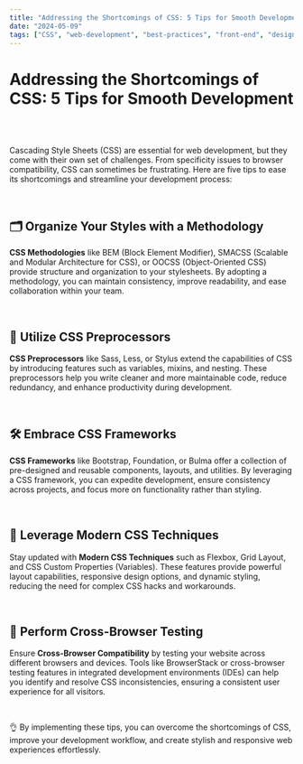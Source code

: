 ```yaml
---
title: "Addressing the Shortcomings of CSS: 5 Tips for Smooth Development"
date: "2024-05-09"
tags: ["CSS", "web-development", "best-practices", "front-end", "design"]
---
```


# Addressing the Shortcomings of CSS: 5 Tips for Smooth Development

<br />
<CustomImage
    src="https://images.unsplash.com/photo-1634634465913-5bb5600942f2?q=80&w=1974&auto=format&fit=crop&ixlib=rb-4.0.3&ixid=M3wxMjA3fDB8MHxwaG90by1wYWdlfHx8fGVufDB8fHx8fA%3D%3D?q=80&w=800&h=600&auto=format&fit=crop"
    alt="Addressing the Shortcomings of CSS: 5 Tips for Smooth Development"
/>
<br />

Cascading Style Sheets (CSS) are essential for web development, but they come with their own set of challenges. From specificity issues to browser compatibility, CSS can sometimes be frustrating. Here are five tips to ease its shortcomings and streamline your development process:

<br />

## 🗂️ Organize Your Styles with a Methodology

**CSS Methodologies** like BEM (Block Element Modifier), SMACSS (Scalable and Modular Architecture for CSS), or OOCSS (Object-Oriented CSS) provide structure and organization to your stylesheets. By adopting a methodology, you can maintain consistency, improve readability, and ease collaboration within your team.

<br />

## 🎨 Utilize CSS Preprocessors

**CSS Preprocessors** like Sass, Less, or Stylus extend the capabilities of CSS by introducing features such as variables, mixins, and nesting. These preprocessors help you write cleaner and more maintainable code, reduce redundancy, and enhance productivity during development.

<br />

## 🛠️ Embrace CSS Frameworks

**CSS Frameworks** like Bootstrap, Foundation, or Bulma offer a collection of pre-designed and reusable components, layouts, and utilities. By leveraging a CSS framework, you can expedite development, ensure consistency across projects, and focus more on functionality rather than styling.

<br />

## 📱 Leverage Modern CSS Techniques

Stay updated with **Modern CSS Techniques** such as Flexbox, Grid Layout, and CSS Custom Properties (Variables). These features provide powerful layout capabilities, responsive design options, and dynamic styling, reducing the need for complex CSS hacks and workarounds.

<br />

## 🧪 Perform Cross-Browser Testing

Ensure **Cross-Browser Compatibility** by testing your website across different browsers and devices. Tools like BrowserStack or cross-browser testing features in integrated development environments (IDEs) can help you identify and resolve CSS inconsistencies, ensuring a consistent user experience for all visitors.

<br />

👌 By implementing these tips, you can overcome the shortcomings of CSS, improve your development workflow, and create stylish and responsive web experiences effortlessly.
